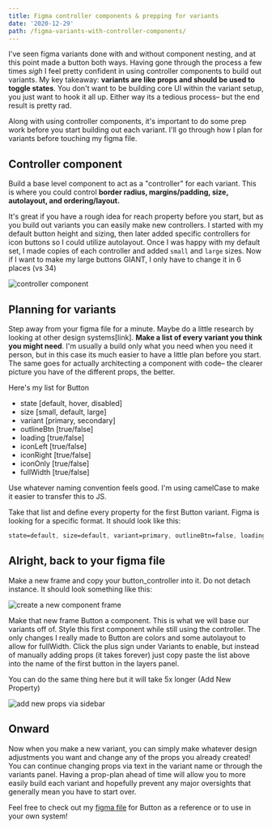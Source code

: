 ```yaml
---
title: Figma controller components & prepping for variants
date: '2020-12-29'
path: /figma-variants-with-controller-components/
---
```


I've seen figma variants done with and without component nesting, and at this point made a button both ways. Having gone through the process a few times *sigh* I feel pretty confident in using controller components to build out variants. My key takeaway: **variants are like props and should be used to toggle states**. You don't want to be building core UI within the variant setup, you just want to hook it all up. Either way its a tedious process– but the end result is pretty rad.

Along with using controller components, it's important to do some prep work before you start building out each variant. I'll go through how I plan for variants before touching my figma file.

## Controller component

Build a base level component to act as a "controller" for each variant. This is where you could control **border radius, margins/padding, size, autolayout, and ordering/layout.** 

It's great if you have a rough idea for reach property before you start, but as you build out variants you can easily make new controllers. I started with my default button height and sizing, then later added specific controllers for icon buttons so I could utilize autolayout. Once I was happy with my default set, I made copies of each controller and added `small` and `large` sizes. Now if I want to make my large buttons GIANT, I only have to change it in 6 places (vs 34)

![controller component](../images/figma-controller-component.jpg)

## Planning for variants

Step away from your figma file for a minute. Maybe do a little research by looking at other design systems[link]. **Make a list of every variant you think you might need**. I'm usually a build only what you need when you need it person, but in this case its much easier to have a little plan before you start. The same goes for actually architecting a component with code– the clearer picture you have of the different props, the better.

Here's my list for Button

- state [default, hover, disabled]
- size [small, default, large]
- variant [primary, secondary]
- outlineBtn [true/false]
- loading [true/false]
- iconLeft [true/false]
- iconRight [true/false]
- iconOnly [true/false]
- fullWidth [true/false]

Use whatever naming convention feels good. I'm using camelCase to make it easier to transfer this to JS.

Take that list and define every property for the first Button variant. Figma is looking for a specific format. It should look like this:

<div className="codeBlock">

```css
state=default, size=default, variant=primary, outlineBtn=false, loading=false, iconLeft=false, iconRight=false, iconOnly=false, fullWidth=false
```

</div>

## Alright, back to your figma file

Make a new frame and copy your button_controller into it. Do not detach instance. It should look something like this:

![create a new component frame](../images/first-component.jpg)

Make that new frame Button a component. This is what we will base our variants off of. Style this first component while still using the controller. The only changes I really made to Button are colors and some autolayout to allow for fullWidth. Click the plus sign under Variants to enable, but instead of manually adding props (it takes forever) just copy paste the list above into the name of the first button in the layers panel.

You can do the same thing here but it will take 5x longer (Add New Property)

![add new props via sidebar](../images/add-new-prop.jpg)

## Onward

Now when you make a new variant, you can simply make whatever design adjustments you want and change any of the props you already created! You can continue changing props via text in the variant name or through the variants panel. Having a prop-plan ahead of time will allow you to more easily build each variant and hopefully prevent any major oversights that generally mean you have to start over. 

Feel free to check out my <a href="https://www.figma.com/file/WOrTkNOlTlHPpqt4b0n9cc/Button-Components-with-Controllers-Full-Variants?node-id=0%3A1" alt="figma file" target="_blank" rel="noopener noreferrer">figma file</a> for Button as a reference or to use in your own system!